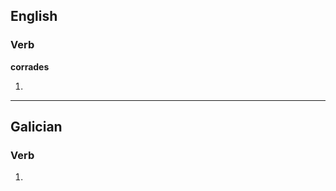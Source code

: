 ==English==

===Verb===
'''corrades'''

# {{third-person singular of|[[corrade]]}}

----

==Galician==

===Verb===
{{gl-verb-form}}

# {{conjugation of|[[correr#Galician|correr]]||2|p|pres|sub}}